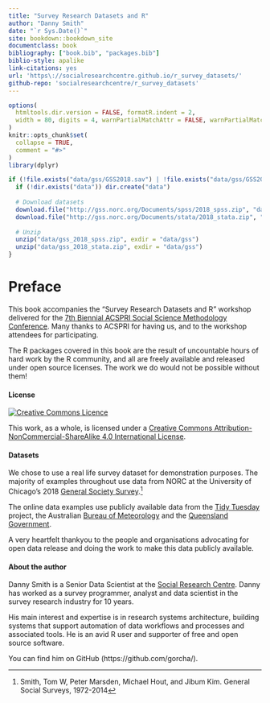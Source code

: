 ```yaml
--- 
title: "Survey Research Datasets and R"
author: "Danny Smith"
date: "`r Sys.Date()`"
site: bookdown::bookdown_site
documentclass: book
bibliography: ["book.bib", "packages.bib"]
biblio-style: apalike
link-citations: yes
url: 'https\://socialresearchcentre.github.io/r_survey_datasets/'
github-repo: 'socialresearchcentre/r_survey_datasets'
---
```


```r
options(
  htmltools.dir.version = FALSE, formatR.indent = 2,
  width = 80, digits = 4, warnPartialMatchAttr = FALSE, warnPartialMatchDollar = FALSE
)
knitr::opts_chunk$set(
  collapse = TRUE,
  comment = "#>"
)
library(dplyr)
```

```r
if (!file.exists("data/gss/GSS2018.sav") | !file.exists("data/gss/GSS2018.dta")) {
  if (!dir.exists("data")) dir.create("data")
  
  # Download datasets
  download.file("http://gss.norc.org/Documents/spss/2018_spss.zip", "data/gss_2018_spss.zip")
  download.file("http://gss.norc.org/Documents/stata/2018_stata.zip", "data/gss_2018_stata.zip")
  
  # Unzip
  unzip("data/gss_2018_spss.zip", exdir = "data/gss")
  unzip("data/gss_2018_stata.zip", exdir = "data/gss")
}
```

# Preface {-}

This book accompanies the "Survey Research Datasets and R" workshop delivered for the [7th Biennial ACSPRI Social Science Methodology Conference](https://conferences.acspri.org.au/2020/). Many thanks to ACSPRI for having us, and to the workshop attendees for participating.

The R packages covered in this book are the result of uncountable hours of hard work by the R community, and all are freely available and released under open source licenses. The work we do would not be possible without them!

#### License {-}

<a rel="license" href="http://creativecommons.org/licenses/by-nc-sa/4.0/"><img alt="Creative Commons Licence" style="border-width:0" src="https://i.creativecommons.org/l/by-nc-sa/4.0/88x31.png" /></a>

This work, as a whole, is licensed under a <a rel="license" href="http://creativecommons.org/licenses/by-nc-sa/4.0/">Creative Commons Attribution-NonCommercial-ShareAlike 4.0 International License</a>.

#### Datasets {-}

We chose to use a real life survey dataset for demonstration purposes. The majority of examples throughout use data from NORC at the University of Chicago's 2018 [General Society Survey](http://gss.norc.org/Get-The-Data).^[Smith, Tom W, Peter Marsden, Michael Hout, and Jibum Kim. General Social Surveys, 1972-2014]

The online data examples use publicly available data from the [Tidy Tuesday](https://github.com/rfordatascience/tidytuesday) project, the Australian [Bureau of Meteorology](http://www.bom.gov.au) and the [Queensland Government](https://www.data.qld.gov.au).

A very heartfelt thankyou to the people and organisations advocating for open data release and doing the work to make this data publicly available.

#### About the author {-}

Danny Smith is a Senior Data Scientist at the [Social Research Centre](https://www.srcentre.com.au/). Danny has worked as a survey programmer, analyst and data scientist in the survey research industry for 10 years.

His main interest and expertise is in research systems architecture, building systems that support automation of data workflows and processes and associated tools. He is an avid R user and supporter of free and open source software.

You can find him on GitHub (https://github.com/gorcha/).

